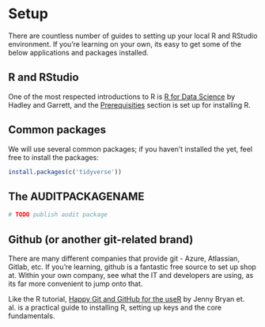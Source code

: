 # Setup

There are countless number of guides to setting up your local R and RStudio environment. If you're learning on your own, its easy to get some of the below applications and packages installed.

## R and RStudio

One of the most respected introductions to R is [R for Data Science](https://r4ds.had.co.nz/introduction.html) by Hadley and Garrett, and the [Prerequisities](https://r4ds.had.co.nz/introduction.html#prerequisites) section is set up for installing R. 

## Common packages

We will use several common packages; if you haven't installed the yet, feel free to install the packages:

```r
install.packages(c('tidyverse'))
```

## The AUDITPACKAGENAME

```r
# TODO publish audit package
```

## Github (or another git-related brand)

There are many different companies that provide git - Azure, Atlassian, Gitlab, etc. If you're learning, github is a fantastic free source to set up shop at. Within your own company, see what the IT and developers are using, as its far more convenient to jump onto that.

Like the R tutorial, [Happy Git and GitHub for the useR](https://happygitwithr.com) by Jenny Bryan et. al. is a practical guide to installing R, setting up keys and the core fundamentals.
